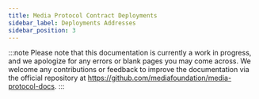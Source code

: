 ```yaml
---
title: Media Protocol Contract Deployments
sidebar_label: Deployments Addresses
sidebar_position: 3
---
```

<!-- 
The latest version of the Media Protocol smart contracts are deployed at the addresses listed below on the following blockchains: 

Ethereum, Polygon, Optimism, Arbitrum, BNB Chain, Fantom, LaChain, Avalanche, Celo, Harmony


| Contract            | Address                                      |
|---------------------|----------------------------------------------|
| Resources           | `0x0000000000000000000000000000000000000000` |
| Staking             | `0x0000000000000000000000000000000000000000` |
| Marketplace         | `0x0000000000000000000000000000000000000000` |
| MarketplaceViewer   | `0x0000000000000000000000000000000000000000` |
| MarketplaceHelper   | `0x0000000000000000000000000000000000000000` |
| Disputes            | `0x0000000000000000000000000000000000000000` |
| RatingSystem        | `0x0000000000000000000000000000000000000000` |

---

### Uniswap V2 Contracts

Media Protocol utilizes Uniswap V2 in several places across the protocol. The following are the official Uniswap Deployment addresses on Ethereum mainnet, and the Ropsten, Rinkeby, Görli, and Kovan testnets.

| Contract            | Address                                      |
|---------------------|----------------------------------------------|
| UniswapV2Factory    | `0x5C69bEe701ef814a2B6a3EDD4B1652CB9cc5aA6f` |
| UniswapV2Router02   | `0x7a250d5630B4cF539739dF2C5dAcb4c659F2488D` |


### Wrapped Native Token Addresses

Media Protocol requires an Uniswap liquidity pool of [ MEDIA / Native Asset ] to function. In order to create liquidity pools with a native asset like ETH (or MATIC on Polygon), Uniswap wraps these assets in an ERC20 wrapped native token contract. Uniswap uses the following WETH9 addresses on Ethereum and WMATIC addresses on Polygon.

| Network             | ChainId  | Wrapped Native Token | Address                                      |
|---------------------|----------|----------------------|----------------------------------------------|
| Ethereum            | `1`      | WETH                 | `0xC02aaA39b223FE8D0A0e5C4F27eAD9083C756Cc2` |
| Goerli              | `5`      | WETH                 | `0xB4FBF271143F4FBf7B91A5ded31805e42b2208d6` |
| Arbitrum            | `42161`  | WETH                 | `0x82aF49447D8a07e3bd95BD0d56f35241523fBab1` |
| Arbitrum Goerli     | `421613` | WETH                 | `0xe39Ab88f8A4777030A534146A9Ca3B52bd5D43A3` |
| Optimism            | `10`     | WETH                 | `0x4200000000000000000000000000000000000006` |
| Optimism Goerli     | `420`    | WETH                 | `0x4200000000000000000000000000000000000006` |
| Polygon             | `137`    | WMATIC               | `0x0d500B1d8E8eF31E21C99d1Db9A6444d3ADf1270` |
| Polygon Mumbai      | `80001`  | WMATIC               | `0x9c3C9283D3e44854697Cd22D3Faa240Cfb032889` |
| Binance Smart Chain | `56`     | WBNB                 | `0xbb4CdB9CBd36B01bD1cBaEBF2De08d9173bc095c` | -->


:::note
Please note that this documentation is currently a work in progress, and we apologize for any errors or blank pages you may come across. We welcome any contributions or feedback to improve the documentation via the official repository at https://github.com/mediafoundation/media-protocol-docs.
:::